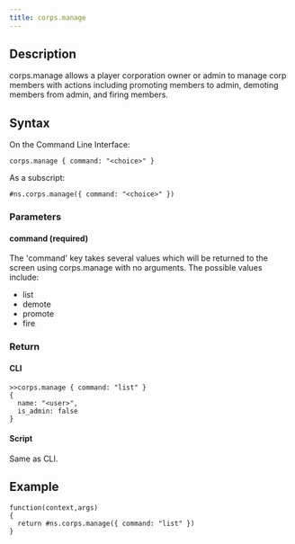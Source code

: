 ```yaml
---
title: corps.manage
---
```


## Description

corps.manage allows a player corporation owner or admin to manage corp members with actions including promoting members to admin, demoting members from admin, and firing members.

## Syntax

On the Command Line Interface:

```
corps.manage { command: "<choice>" }
```

As a subscript:

```
#ns.corps.manage({ command: "<choice>" })
```

### Parameters

#### command (required)

The 'command' key takes several values which will be returned to the screen using corps.manage with no arguments. The possible values include:

- list
- demote
- promote
- fire

### Return

#### CLI

```
>>corps.manage { command: "list" }
{
  name: "<user>",
  is_admin: false
}
```

#### Script

Same as CLI.

## Example

```
function(context,args)
{
  return #ns.corps.manage({ command: "list" })
}
```
